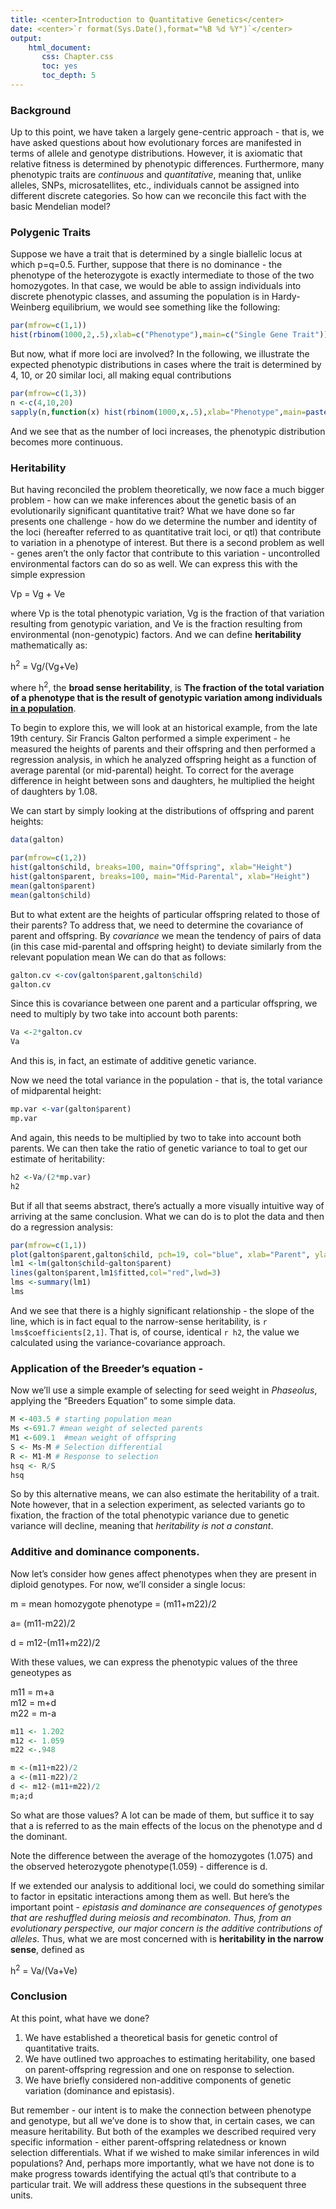```yaml
---
title: <center>Introduction to Quantitative Genetics</center>
date: <center>`r format(Sys.Date(),format="%B %d %Y")`</center>
output: 
    html_document:
       css: Chapter.css
       toc: yes
       toc_depth: 5
---
```


### Background

Up to this point, we have taken a largely gene-centric approach - that is, we have asked questions about how evolutionary forces are manifested in terms of allele and genotype distributions.  However, it is axiomatic that relative fitness is determined by phenotypic differences.  Furthermore, many phenotypic traits are *continuous* and *quantitative*, meaning that, unlike alleles, SNPs, microsatellites, etc., individuals cannot be assigned into different discrete categories.  So how can we reconcile this fact with the basic Mendelian model?

### Polygenic Traits

Suppose we have a trait that is determined by a single biallelic locus at which p=q=0.5.  Further, suppose that there is no dominance - the phenotype of the heterozygote is exactly intermediate to those of the two homozygotes.  In that case, we would be able to assign individuals into discrete phenotypic classes, and assuming the population is in Hardy-Weinberg equilibrium, we would see something like the following: 
```r
par(mfrow=c(1,1))
hist(rbinom(1000,2,.5),xlab=c("Phenotype"),main=c("Single Gene Trait"))
```
But now, what if more loci are involved?  In the following, we illustrate the expected phenotypic distributions in cases where the trait is determined by 4, 10, or 20 similar loci, all making equal contributions

```r
par(mfrow=c(1,3))
n <-c(4,10,20)
sapply(n,function(x) hist(rbinom(1000,x,.5),xlab="Phenotype",main=paste(x,"Loci",sep=" ")))
```
And we see that as the number of loci increases, the phenotypic distribution becomes more continuous.  


### Heritability

But having reconciled the problem theoretically, we now face a much bigger problem - how can we make inferences about the genetic basis of an evolutionarily significant quantitative trait?  What we have done so far presents one challenge - how do we determine the number and identity of the loci (hereafter referred to as quantitative trait loci, or qtl) that contribute to variation in a phenotype of interest.  But there is a second problem as well - genes aren't the only factor that contribute to this variation - uncontrolled environmental factors can do so as well. We can express this with the simple expression

Vp = Vg + Ve

where Vp is the total phenotypic variation, Vg is the fraction of that variation resulting from genotypic variation, and Ve is the fraction resulting from environmental (non-genotypic) factors.  And we can define **heritability** mathematically as:

h^2^ = Vg/(Vg+Ve)

where h^2^, the **broad sense heritability**, is <b>The fraction of the total variation of a phenotype that is the result of genotypic variation among individuals <u>in a population</u></b>.  

To begin to explore this, we will look at an historical example, from the late 19th century.  Sir Francis Galton performed a simple experiment - he measured the heights of parents and their offspring and then performed a regression analysis, in which he analyzed offspring height as a function of average parental (or mid-parental) height.  To correct for the average difference in height between sons and daughters, he multiplied the height of daughters by 1.08.  

We can start by simply looking at the distributions of offspring and parent heights:


```r
data(galton)

par(mfrow=c(1,2))
hist(galton$child, breaks=100, main="Offspring", xlab="Height")
hist(galton$parent, breaks=100, main="Mid-Parental", xlab="Height")
mean(galton$parent)
mean(galton$child)
```
But to what extent are the heights of particular offspring related to those of their parents?  To address that, we need to determine the covariance of parent and offspring.  By *covariance* we mean the tendency of pairs of data (in this case mid-parental and offspring height) to deviate similarly from the relevant population mean We can do that as follows:

```r
galton.cv <-cov(galton$parent,galton$child)
galton.cv
```
Since this is covariance between one parent and a particular offspring, we need to multiply by two take into account both parents:
```r
Va <-2*galton.cv
Va
```
And this is, in fact, an estimate of additive genetic variance.

Now we need the total variance in the population - that is, the total variance of  midparental height:

```r
mp.var <-var(galton$parent)
mp.var
```
And again, this needs to be multiplied by two to take into account both parents.  We can then take the ratio of genetic variance to toal to get our estimate of heritability:
```r
h2 <-Va/(2*mp.var)
h2
```
But if all that seems abstract, there's actually a more visually intuitive way of arriving at the same conclusion.  What we can do is to plot the data and then do a regression analysis:
```r

par(mfrow=c(1,1))
plot(galton$parent,galton$child, pch=19, col="blue", xlab="Parent", ylab="Offspring")
lm1 <-lm(galton$child~galton$parent)
lines(galton$parent,lm1$fitted,col="red",lwd=3)
lms <-summary(lm1)
lms
```
And we see that there is a highly significant relationship - the slope of the line, which is in fact equal to the narrow-sense heritability, is `r lms$coefficients[2,1]`.  That is, of course, identical `r h2`, the value we calculated using the variance-covariance approach.

### Application of the Breeder's equation -

Now we'll use a simple example of selecting for seed weight in *Phaseolus*, applying the "Breeders Equation" to some simple data.
```r
M <-403.5 # starting population mean
Ms <-691.7 #mean weight of selected parents
M1 <-609.1  #mean weight of offspring
S <- Ms-M # Selection differential
R <- M1-M # Response to selection
hsq <- R/S
hsq
```

So by this alternative means, we can also estimate the heritability of a trait.  Note however, that in a selection experiment, as selected variants go to fixation, the fraction of the total phenotypic variance due to genetic variance will decline, meaning that *heritability is not a constant*.  

### Additive and dominance components.

Now let's consider how genes affect phenotypes when they are present in diploid genotypes.  For now, we'll consider a single locus:

m = mean homozygote phenotype = (m11+m22)/2

a= (m11-m22)/2

d = m12-(m11+m22)/2

With these values, we can express the phenotypic values of the three geneotypes as 

m11 = m+a  
m12 = m+d  
m22 = m-a  

```r
m11 <- 1.202
m12 <- 1.059
m22 <-.948

m <-(m11+m22)/2
a <-(m11-m22)/2
d <- m12-(m11+m22)/2
m;a;d
```
So what are those values?  A lot can be made of them, but suffice it to say that a is referred to as the main effects of the locus on the phenotype and d the dominant.  

Note the difference between the average of the homozygotes (1.075) and the observed heterozygote phenotype(1.059) - difference is d.  


If we extended our analysis to additional loci, we could do something similar to factor in epsitatic interactions among them as well.  But here's the important point - *epistasis and dominance are consequences of genotypes that are reshuffled during meiosis and recombinaton.   Thus, from an evolutionary perspective, our major concern is the additive contributions of alleles*.  Thus, what we are most concerned with is **heritability in the narrow sense**, defined as 

h^2^ = Va/(Va+Ve)

### Conclusion

At this point, what have we done?

1.  We have established a theoretical basis for genetic control of quantitative traits.
2.  We have outlined two approaches to estimating heritability, one based on parent-offspring regression and one on response to selection.
3.  We have briefly considered non-additive components of genetic variation (dominance and epistasis).

But remember - our intent is to make the connection between phenotype and genotype, but all we've done is to show that, in certain cases, we can measure heritability.  But both of the examples we described required very specific information - either parent-offspring relatedness or known selection differentials.  What if we wished to make similar inferences in wild populations?  And, perhaps more importantly, what we have not done is to make progress towards identifying the actual qtl's that contribute to a particular trait.  We will address these questions in the subsequent three units.


